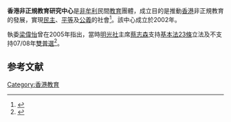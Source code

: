 '''香港非正規教育研究中心'''是[[非牟利|非牟利]]民間[[教育|教育]]團體，成立目的是推動[[香港|香港]]非正規教育的發展，實現[[民主|民主]]、[[平等|平等]]及[[公義|公義]]的社會<ref>{{cite web |url=http://www.cul-studies.com/Article/education/200504/1085.html |title=存档副本 |accessdate=2009-03-22 |deadurl=yes |archiveurl=https://web.archive.org/web/20050523123147/http://www.cul-studies.com/Article/education/200504/1085.html |archivedate=2005-05-23 }}</ref>。該中心成立於2002年。

執委[[梁偉怡|梁偉怡]]曾在2005年指出，當時[[明光社|明光社]]主席[[蔡志森|蔡志森]]支持[[基本法23條|基本法23條]]立法及不支持07/08年[[雙普選|雙普選]]<ref>{{cite news 
 |author = 
 |url = 
 |title =  為同志平反 
 |work = 《[[香港經濟日報|香港經濟日報]]，政情》
 |page = A35
 |date = 2005-06-20
}}</ref>。

==参考文献==
<div class="references-small">
<references />
</div>

[[Category:香港教育|Category:香港教育]]